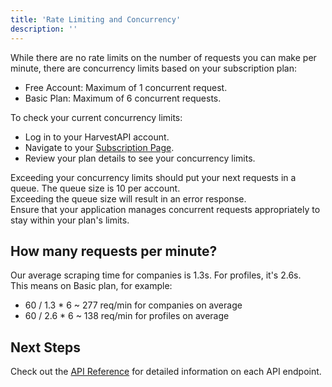 ```yaml
---
title: 'Rate Limiting and Concurrency'
description: ''
---
```


While there are no rate limits on the number of requests you can make per minute, there are concurrency limits based on your subscription plan:

- Free Account: Maximum of 1 concurrent request.
- Basic Plan: Maximum of 6 concurrent requests.

To check your current concurrency limits:

- Log in to your HarvestAPI account.
- Navigate to your [Subscription Page](https://harvest-api.com/admin/subscription).
- Review your plan details to see your concurrency limits.

Exceeding your concurrency limits should put your next requests in a queue. The queue size is 10 per account.  
Exceeding the queue size will result in an error response.  
Ensure that your application manages concurrent requests appropriately to stay within your plan's limits.

## How many requests per minute?

Our average scraping time for companies is 1.3s. For profiles, it's 2.6s.  
This means on Basic plan, for example:

- 60 / 1.3 \* 6 ~ 277 req/min for companies on average
- 60 / 2.6 \* 6 ~ 138 req/min for profiles on average

## Next Steps

Check out the [API Reference](/linkedin-api-reference/) for detailed information on each API endpoint. 
